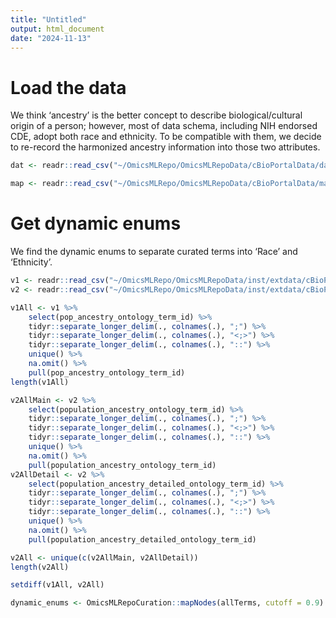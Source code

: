 ```yaml
---
title: "Untitled"
output: html_document
date: "2024-11-13"
---
```


# Load the data
We think 'ancestry' is the better concept to describe biological/cultural 
origin of a person; however, most of data schema, including NIH endorsed
CDE, adopt both race and ethnicity. To be compatible with them, we decide
to re-record the harmonized ancestry information into those two attributes.

```r
dat <- readr::read_csv("~/OmicsMLRepo/OmicsMLRepoData/cBioPortalData/data/curated_population_ancestry.csv")
```

```r
map <- readr::read_csv("~/OmicsMLRepo/OmicsMLRepoData/cBioPortalData/maps/cBioPortal_population_ancestry_detailed_map.csv")
```


# Get dynamic enums
We find the dynamic enums to separate curated terms into 'Race' and 'Ethnicity'.

```r
v1 <- readr::read_csv("~/OmicsMLRepo/OmicsMLRepoData/inst/extdata/cBioPortal_curated_metadata_release_v1.csv")
v2 <- readr::read_csv("~/OmicsMLRepo/OmicsMLRepoData/inst/extdata/cBioPortal_curated_metadata_release_v2.csv")
```

```r
v1All <- v1 %>%
    select(pop_ancestry_ontology_term_id) %>%
    tidyr::separate_longer_delim(., colnames(.), ";") %>%
    tidyr::separate_longer_delim(., colnames(.), "<;>") %>%
    tidyr::separate_longer_delim(., colnames(.), "::") %>%
    unique() %>%
    na.omit() %>%
    pull(pop_ancestry_ontology_term_id)
length(v1All)
```

```r
v2AllMain <- v2 %>%
    select(population_ancestry_ontology_term_id) %>%
    tidyr::separate_longer_delim(., colnames(.), ";") %>%
    tidyr::separate_longer_delim(., colnames(.), "<;>") %>%
    tidyr::separate_longer_delim(., colnames(.), "::") %>%
    unique() %>%
    na.omit() %>%
    pull(population_ancestry_ontology_term_id)
v2AllDetail <- v2 %>%
    select(population_ancestry_detailed_ontology_term_id) %>%
    tidyr::separate_longer_delim(., colnames(.), ";") %>%
    tidyr::separate_longer_delim(., colnames(.), "<;>") %>%
    tidyr::separate_longer_delim(., colnames(.), "::") %>%
    unique() %>%
    na.omit() %>%
    pull(population_ancestry_detailed_ontology_term_id)

v2All <- unique(c(v2AllMain, v2AllDetail))
length(v2All)

setdiff(v1All, v2All)
```

```r
dynamic_enums <- OmicsMLRepoCuration::mapNodes(allTerms, cutoff = 0.9)
```

